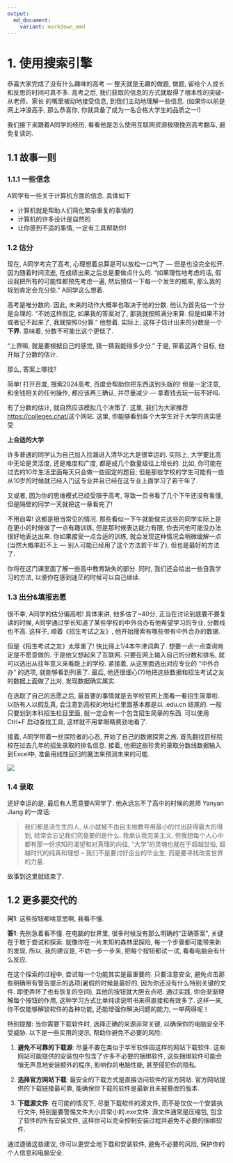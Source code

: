 ```yaml
---
output: 
  md_document:
    variant: markdown_mmd
---
```


# 1. 使用搜索引擎

恭喜大家完成了没有什么趣味的高考 — 整天就是无趣的做题, 做题, 留给个人成长和反思的时间可真不多. 高考之后, 我们获取的信息的方式就取得了根本性的突破–从老师、家长 的嘴里被动地接受信息, 到我们主动地理解一些信息. (如果你以前是网上冲浪高手, 那么恭喜你, 你就具备了成为一名合格大学生的品质之一!)

我们接下来跟着A同学的经历, 看看他是怎么使用互联网资源极限挽回高考翻车, 避免复读的.

## 1.1 故事一则

### 1.1.1 一些信念

A同学有一些关于计算机方面的信念. 具体如下

-   计算机就是帮助人们简化繁杂重复的事情的
-   计算机的许多设计是自然的
-   让你感到不适的事情, 一定有工具帮助你!

### 1.2 估分

现在, A同学考完了高考, 心理想着总算是可以放松一口气了 — 但是也没完全松开. 因为随着时间流逝, 在成绩出来之后总是要做点什么的. "如果理性地考虑的话, 假设我把所有的可能性都预先考虑一遍, 然后预估一下每一个发生的概率, 那么我的规划肯定会充分些. " A同学这么想着.

高考是唯分数的. 因此, 未来的动作大概率也取决于他的分数. 他认为首先估一个分是合理的. "不妨这样假定, 如果我的答案对了, 那我就按照满分来算. 但是如果不对或者记不起来了, 我就按照0分算. " 他想着. 实际上, 这样子估计出来的分数是一个**下界**. 意味着, 分数不可能比这个更低了.

"上界嘛, 就是要根据自己的感觉, 猜一猜我能得多少分." 于是, 带着这两个目标, 他开始了分数的估计.

::: qst
那么, 答案上哪找?
:::

::: sol
简单! 打开百度, 搜索2024高考, 百度会帮助你把东西送到头版的! 但是一定注意, 和金钱相关的任何操作, 都应该再三确认, 并尽量减少 — 拿着钱去玩一玩不好吗.
:::

有了分数的估计, 就自然应该模拟几个决策了. 这里, 我们为大家推荐<https://colleges.chat/>这个网站. 这里, 你能够看到各个大学生对于大学的真实感受

::: tip
**上合适的大学**

许多普通的同学认为自己加入捡漏进入清华北大是很幸运的. 实际上, 大学要比高中无论是灵活度, 还是难度和广度, 都是成几个数量级往上增长的. 比如, 你可能在过去的10年生活里面每天只会做一些固定的题目; 但是那些学校的学生可能有一些从10岁的时候就已经入门这专业并且已经在这专业上面学习了若干年了.

又或者, 因为你的思维模式已经受限于高考, 导致一页书看了几个下午还没有看懂, 但是隔壁的同学一天就把这一章看完了!

不用自卑! 这都是相当常见的情况. 那些看似一下午就能做完这些的同学实际上是在更小的时候做了一点有趣训练, 但是那时候表达能力有限, 你去问他可能没办法很好地表达出来. 你如果接受一点合适的训练, 就会发现这种情况会稍微缓解一点(当然大概率赶不上 — 别人可能已经用了这个方法若干年了), 但也是最好的方法了.

你将在这门课里面了解一些高中教育缺失的部分. 同时, 我们还会给出一些自我学习的方法, 以便你在感到迷茫的时候可以自己继续.
:::

### 1.3 出分&填报志愿

很不幸, A同学的估分偏高啦! 具体来讲, 他多估了\~40分, 正当在讨论到底要不要复读的时候, A同学通过学长知道了某些学校的中外合办有他希望学习的专业, 分数线也不高. 这样子, 顺着《招生考试之友》, 他开始搜索有哪些带有中外合办的数据.

但是《招生考试之友》太厚重了! 快比得上1/4本牛津词典了. 想要一点一点查询肯定是不愿意做的. 于是他又想起来了互联网. 只要在网上输入自己的分数和排名, 就可以选出从往年意义来看能上的学校. 紧接着, 从这里面选出对应专业的 "中外合办" 的选项, 就能够看到列表了. 最后, 他还很细心(?)地把这些数据和招生考试之友的数据上面做了比对, 发现数据确实属实.

在选取了自己的志愿之后, 最首要的事情就是去学校官网上面看一看招生简章啦. 以防有人以假乱真, 会注意到高校的地址栏里面基本都是以 .edu.cn 结尾的. 一般只要划到本科招生栏目里面, 就一定会有一个包含招生简章的东西. 可以使用 Ctrl+F 启动查找工具, 这样就不用拿眼睛费劲地看了.

接着, A同学带着一丝探险者的心态, 开始了自己的数据探索之旅. 首先翻找目标院校在过去几年的招生录取的排名信息. 接着, 他把这些珍贵的录取分数线数据输入到Excel中, 准备用线性回归的魔法来预测未来的可能.

![](images/Screenshot%202024-06-15%20at%2023.51.00.png)

### 1.4 录取

还好幸运的是, 最后有人愿意要A同学了. 他永远忘不了高中的时候的恩师 Yanyan Jiang 的一席话:

> 我们都是活生生的人, 从小就被不由自主地教导用最小的付出获得最大的得到, 经常会忘记我们究竟要的是什么. 我承认我完美主义, 但我想每个人心中都有那一份求知的渴望和对真理的向往, "大学"的灵魂也就在于超越世俗, 超越时代的纯真和理想 -- 我们不是要讨好企业的毕业生, 而是要寻找改变世界的力量.

故事到这里就结束了.

## 1.2 更多要交代的

**问1**: 这些按钮都啥意思啊, 我看不懂.

**答1**: 先别急着看不懂. 在电脑的世界里, 很多时候没有那么明确的“正确答案”, 关键在于敢于尝试和探索. 就像你在一片未知的森林里探险, 每一个步骤都可能带来新的发现. 所以, 我的建议是, 不妨一步一步来, 把每个按钮都试一试, 看看电脑会有什么反应.

在这个探索的过程中, 尝试每一个功能其实是最重要的. 只要注意安全, 避免点击那些明确带有警告提示的选项(暑假的时候是最好的, 因为你还没有什么特别关键的文件. 即使弄坏了也有恢复的空间), 其他的按钮就大胆去点吧. 通过实践, 你会渐渐理解每个按钮的作用, 这种学习方式比单纯读说明书来得直接和有效多了. 这样一来, 你不仅能够解锁软件的各种功能, 还能增强你解决问题的能力, 一举两得呢！

特别提醒: 当你需要下载软件时, 选择正确的来源非常关键, 以确保你的电脑安全不受威胁. 以下是一些实用的提示, 帮助你避免不必要的风险:

1.  **避免不可靠的下载源**: 尽量不要在类似于华军软件园这样的网站下载软件. 这些网站可能提供的安装包中包含了许多不必要的捆绑软件, 这些捆绑软件可能会悄无声息地安装额外的程序, 影响你的电脑性能, 甚至侵犯你的隐私.

2.  **选择官方网站下载**: 最安全的下载方式是直接访问软件的官方网站. 官方网站提供的下载链接最可靠, 能确保你下载的软件是最新且未被篡改的版本.

3.  **下载源文件**: 在可能的情况下, 尽量下载软件的源文件, 而不是仅仅一个安装执行文件, 特别是要警惕文件大小异常小的.exe文件. 源文件通常是压缩包, 包含了软件的所有安装文件, 这样你可以完全控制安装过程并避免不必要的捆绑软件.

通过遵循这些建议, 你可以更安全地下载和安装软件, 避免不必要的风险, 保护你的个人信息和电脑安全.
